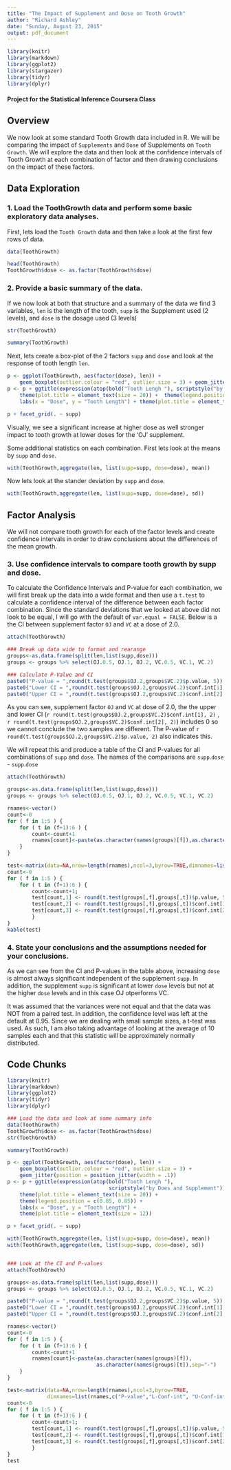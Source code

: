 ```yaml
---
title: "The Impact of Supplement and Dose on Tooth Growth"
author: "Richard Ashley"
date: "Sunday, August 23, 2015"
output: pdf_document
---
```


```r
library(knitr)
library(markdown)
library(ggplot2)
library(stargazer)
library(tidyr)
library(dplyr)

```

#### Project for the Statistical Inference Coursera Class

## Overview
We now look at some standard Tooth Growth data included in R. We will be comparing the impact of `Supplements` and `Dose` of Supplements on `Tooth Growth`.  We will explore the data and then look at the confidence intervals of Tooth Growth at each combination of factor and then drawing conclusions on the impact of these factors.

## Data Exploration

### 1. Load the ToothGrowth data and perform some basic exploratory data analyses.
First, lets load the `Tooth Growth` data and then take a look at the first few rows of data.

```r
data(ToothGrowth)

```


```r
head(ToothGrowth)
ToothGrowth$dose <- as.factor(ToothGrowth$dose)

```

### 2. Provide a basic summary of the data.
If we now look at both that structure and a summary of the data we find 3 variables, `len` is the length of the tooth, `supp` is the Supplement used (2 levels), and `dose` is the dosage used (3 levels)

```r
str(ToothGrowth)

```


```r
summary(ToothGrowth)
```

Next, lets create a box-plot of the 2 factors `supp` and `dose` and look at the response of tooth length `len`.

```r
p <- ggplot(ToothGrowth, aes(factor(dose), len)) +   
    geom_boxplot(outlier.colour = "red", outlier.size = 3) + geom_jitter(position = position_jitter(width = .1))
p <- p + ggtitle(expression(atop(bold("Tooth Lengh "), scriptstyle("by Does and Supplement")))) +
    theme(plot.title = element_text(size = 20)) +  theme(legend.position = c(0.85, 0.85)) +
    labs(x = "Dose", y = "Tooth Length") + theme(plot.title = element_text(size = 12))

p + facet_grid(. ~ supp)

```

Visually, we see a significant increase at higher dose as well stronger impact to tooth growth at lower doses for the 'OJ' supplement.

Some additional statistics on each combination. First lets look at the means by `supp` and `dose`.

```r
with(ToothGrowth,aggregate(len, list(supp=supp, dose=dose), mean))
```

Now lets look at the stander deviation by `supp` and `dose`.

```r
with(ToothGrowth,aggregate(len, list(supp=supp, dose=dose), sd))
```

## Factor Analysis
We will not compare tooth growth for each of the factor levels and create confidence intervals in order to draw conclusions about the differences of the mean growth.

### 3. Use confidence intervals to compare tooth growth by supp and dose.
To calculate the Confidence Intervals and P-value for each combination, we will first break up the data into a wide format and then use a `t.test` to calculate a confidence interval of the difference between each factor combination.  Since the standard deviations that we looked at above did not look to be equal, I will go with the default of `var.equal = FALSE`.  Below is a the CI between supplement factor `OJ` and `VC` at a dose of 2.0.   

```r
attach(ToothGrowth)

### Break up data wide to format and rearange
groups<-as.data.frame(split(len,list(supp,dose)))
groups <- groups %>% select(OJ.0.5, OJ.1, OJ.2, VC.0.5, VC.1, VC.2)

### Calculate P-Value and CI
paste0("P-value = ",round(t.test(groups$OJ.2,groups$VC.2)$p.value, 5))
paste0("Lower CI = ",round(t.test(groups$OJ.2,groups$VC.2)$conf.int[1], 2))
paste0("Upper CI = ",round(t.test(groups$OJ.2,groups$VC.2)$conf.int[2], 2))
```

As you can see, supplement factor `OJ` and `VC` at dose of 2.0, the the upper and lower CI (`r round(t.test(groups$OJ.2,groups$VC.2)$conf.int[1], 2)` , `r round(t.test(groups$OJ.2,groups$VC.2)$conf.int[2], 2)`) includes 0 so we cannot conclude the two samples are different.  The P-value of `r round(t.test(groups$OJ.2,groups$VC.2)$p.value, 2)` also indicates this.

We will repeat this and produce a table of the CI and P-values for all combinations of `supp` and `dose`. The names of the comparisons are `supp`.`dose` - `supp`.`dose`

```r
attach(ToothGrowth)

groups<-as.data.frame(split(len,list(supp,dose)))
groups <- groups %>% select(OJ.0.5, OJ.1, OJ.2, VC.0.5, VC.1, VC.2)

rnames<-vector()
count<-0
for ( f in 1:5 ) {
    for ( t in (f+1):6 ) {
        count<-count+1
        rnames[count]<-paste(as.character(names(groups)[f]),as.character(names(groups)[t]),sep="-") 
    }    
}

test<-matrix(data=NA,nrow=length(rnames),ncol=3,byrow=TRUE,dimnames=list(rnames,c("P-value","L-Conf-int", "U-Conf-int")))
count<-0
for ( f in 1:5 ) {
    for ( t in (f+1):6 ) {
        count<-count+1;
        test[count,1] <- round(t.test(groups[,f],groups[,t])$p.value, 5)
        test[count,2] <- round(t.test(groups[,f],groups[,t])$conf.int[1], 2)
        test[count,3] <- round(t.test(groups[,f],groups[,t])$conf.int[2], 2)
        }    
}
kable(test)
```

### 4. State your conclusions and the assumptions needed for your conclusions. 
As we can see from the CI and P-values in the table above, increasing `dose` is almost always significant independent of the supplement `supp`.  In addition, the supplement `supp` is significant at lower `dose` levels but not at the higher `dose` levels and in this case OJ otperforms VC.

It was assumed that the variances were not equal and that the data was NOT from a paired test. In addition, the confidence level was left at the default at 0.95.  Since we are dealing with small sample sizes, a t-test was used. As such, I am also taking advantage of looking at the average of 10 samples each and that this statistic will be approximately normally distributed. 

## Code Chunks

```r

library(knitr)
library(markdown)
library(ggplot2)
library(tidyr)
library(dplyr)

### Load the data and look at some summary info
data(ToothGrowth)
ToothGrowth$dose <- as.factor(ToothGrowth$dose)
str(ToothGrowth)

summary(ToothGrowth)

p <- ggplot(ToothGrowth, aes(factor(dose), len)) +   
    geom_boxplot(outlier.colour = "red", outlier.size = 3) + 
    geom_jitter(position = position_jitter(width = .1))
p <- p + ggtitle(expression(atop(bold("Tooth Lengh "), 
                                 scriptstyle("by Does and Supplement")))) +
    theme(plot.title = element_text(size = 20)) +  
    theme(legend.position = c(0.85, 0.85)) +
    labs(x = "Dose", y = "Tooth Length") + 
    theme(plot.title = element_text(size = 12))

p + facet_grid(. ~ supp)

with(ToothGrowth,aggregate(len, list(supp=supp, dose=dose), mean))
with(ToothGrowth,aggregate(len, list(supp=supp, dose=dose), sd))


### Look at the CI and P-values
attach(ToothGrowth)

groups<-as.data.frame(split(len,list(supp,dose)))
groups <- groups %>% select(OJ.0.5, OJ.1, OJ.2, VC.0.5, VC.1, VC.2)

paste0("P-value = ",round(t.test(groups$OJ.2,groups$VC.2)$p.value, 5))
paste0("Lower CI = ",round(t.test(groups$OJ.2,groups$VC.2)$conf.int[1], 2))
paste0("Upper CI = ",round(t.test(groups$OJ.2,groups$VC.2)$conf.int[2], 2))

rnames<-vector()
count<-0
for ( f in 1:5 ) {
    for ( t in (f+1):6 ) {
        count<-count+1
        rnames[count]<-paste(as.character(names(groups)[f]),
                             as.character(names(groups)[t]),sep="-") 
    }    
}

test<-matrix(data=NA,nrow=length(rnames),ncol=3,byrow=TRUE,
             dimnames=list(rnames,c("P-value","L-Conf-int", "U-Conf-int")))
count<-0
for ( f in 1:5 ) {
    for ( t in (f+1):6 ) {
        count<-count+1;
        test[count,1] <- round(t.test(groups[,f],groups[,t])$p.value, 5)
        test[count,2] <- round(t.test(groups[,f],groups[,t])$conf.int[1], 2)
        test[count,3] <- round(t.test(groups[,f],groups[,t])$conf.int[2], 2)
        }    
}
test


```

